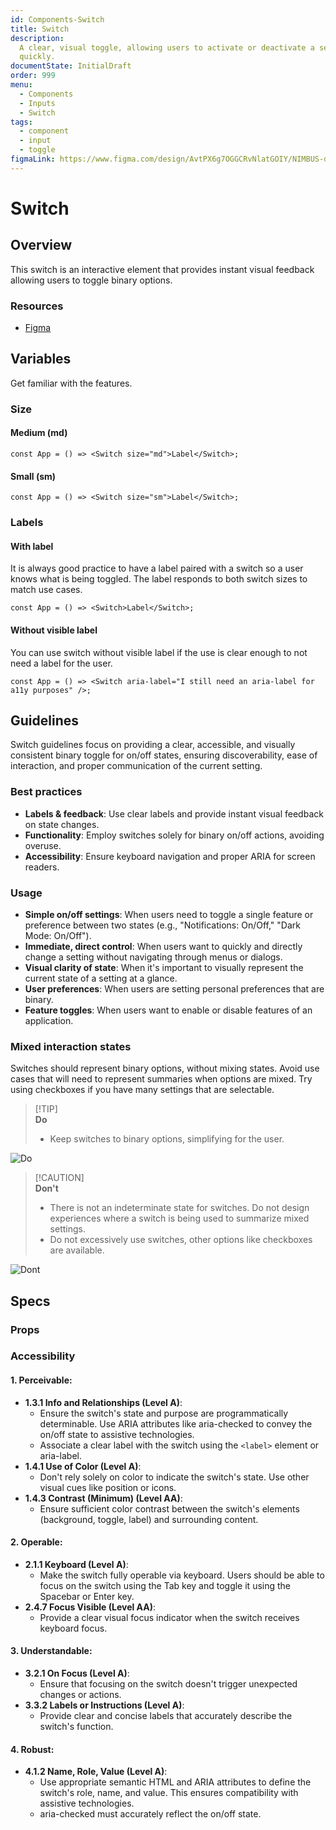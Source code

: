 ```yaml
---
id: Components-Switch
title: Switch
description:
  A clear, visual toggle, allowing users to activate or deactivate a setting
  quickly.
documentState: InitialDraft
order: 999
menu:
  - Components
  - Inputs
  - Switch
tags:
  - component
  - input
  - toggle
figmaLink: https://www.figma.com/design/AvtPX6g7OGGCRvNlatGOIY/NIMBUS-design-system?m=auto&node-id=346-2572&t=0Gug4G6TEF60mpzZ-1
---
```


# Switch

## Overview

This switch is an interactive element that provides instant visual feedback
allowing users to toggle binary options.

### Resources

- [Figma](https://www.figma.com/design/AvtPX6g7OGGCRvNlatGOIY/NIMBUS-design-system?m=auto&node-id=346-2572&t=0Gug4G6TEF60mpzZ-1)

## Variables

Get familiar with the features.

### Size

#### Medium (md)

```jsx-live
const App = () => <Switch size="md">Label</Switch>;
```

#### Small (sm)

```jsx-live
const App = () => <Switch size="sm">Label</Switch>;
```

### Labels

#### With label

It is always good practice to have a label paired with a switch so a user knows
what is being toggled. The label responds to both switch sizes to match use
cases.

```jsx-live
const App = () => <Switch>Label</Switch>;
```

#### Without visible label

You can use switch without visible label if the use is clear enough to not need
a label for the user. 

```jsx-live
const App = () => <Switch aria-label="I still need an aria-label for a11y purposes" />;
```

## Guidelines

Switch guidelines focus on providing a clear, accessible, and visually consistent
binary toggle for on/off states, ensuring discoverability, ease of interaction,
and proper communication of the current setting.

### Best practices

- **Labels & feedback**: Use clear labels and provide instant visual feedback on
  state changes.
- **Functionality**: Employ switches solely for binary on/off actions, avoiding
  overuse.
- **Accessibility**: Ensure keyboard navigation and proper ARIA for screen
  readers.

### Usage

- **Simple on/off settings**: When users need to toggle a single feature or
  preference between two states (e.g., "Notifications: On/Off," "Dark Mode:
  On/Off").
- **Immediate, direct control**: When users want to quickly and directly change a
  setting without navigating through menus or dialogs.
- **Visual clarity of state**: When it's important to visually represent the
  current state of a setting at a glance.
- **User preferences**: When users are setting personal preferences that are
  binary.
- **Feature toggles**: When users want to enable or disable features of an
  application.

### Mixed interaction states

Switches should represent binary options, without mixing states. Avoid use cases
that will need to represent summaries when options are mixed. Try using
checkboxes if you have many settings that are selectable.

> [!TIP]\
> **Do**
> - Keep switches to binary options, simplifying for the user. 

![Do](/images/switch/mixed-state-do.png)

> [!CAUTION]\
> **Don't**
> - There is not an indeterminate state for switches. Do not design experiences
>   where a switch is being used to summarize mixed settings.
> - Do not excessively use switches, other options like checkboxes are available.

![Dont](/images/switch/mixed-state-dont.png)

## Specs

### Props

<PropsTable id="Switch"/>

### Accessibility

#### 1. Perceivable:
- **1.3.1 Info and Relationships (Level A)**:
  - Ensure the switch's state and purpose are programmatically determinable. Use
    ARIA attributes like aria-checked to convey the on/off state to assistive
    technologies.
  - Associate a clear label with the switch using the `<label>` element or
    aria-label.
- **1.4.1 Use of Color (Level A)**:
  - Don't rely solely on color to indicate the switch's state. Use other visual
    cues like position or icons.
- **1.4.3 Contrast (Minimum) (Level AA)**:
  - Ensure sufficient color contrast between the switch's elements (background,
    toggle, label) and surrounding content.

#### 2. Operable:
- **2.1.1 Keyboard (Level A)**:
  - Make the switch fully operable via keyboard. Users should be able to focus on
    the switch using the Tab key and toggle it using the Spacebar or Enter key.
- **2.4.7 Focus Visible (Level AA)**:
  - Provide a clear visual focus indicator when the switch receives keyboard
    focus. 

#### 3. Understandable:
- **3.2.1 On Focus (Level A)**:
  - Ensure that focusing on the switch doesn't trigger unexpected changes or
    actions.
- **3.3.2 Labels or Instructions (Level A)**:
  - Provide clear and concise labels that accurately describe the switch's
    function.

#### 4. Robust:
- **4.1.2 Name, Role, Value (Level A)**:
  - Use appropriate semantic HTML and ARIA attributes to define the switch's
    role, name, and value. This ensures compatibility with assistive
    technologies.
  - aria-checked must accurately reflect the on/off state.